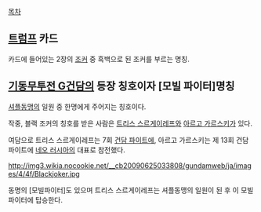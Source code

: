 [[목차]]

== [[트럼프]] 카드 ==
카드에 들어있는 2장의 [[조커]] 중 흑백으로 된 조커를 부르는 명칭.

== [[기동무투전 G건담]]의 등장 칭호이자 [모빌 파이터]명칭 ==
[[셔플동맹]]의 일원 중 한명에게 주어지는 칭호이다.

작중, 블랙 조커의 칭호를 받은 사람은 [[트리스 스르게이레프]]와 [[아르고 가르스키]]가 있다.

여담으로 트리스 스르게이레프는 7회 [[건담 파이트]]에, 아르고 가르스키는 제 13회 건담 파이트에 [[네오 러시아]]의 대표로 참전했다.

http://img3.wikia.nocookie.net/__cb20090625033808/gundamweb/ja/images/4/4f/Blackjoker.jpg

동명의 [모빌파이터]도 있으며 트리스 스르게이레프는 셔플동맹의 일원이 된 후 이 모빌 파이터에 탑승한다.
